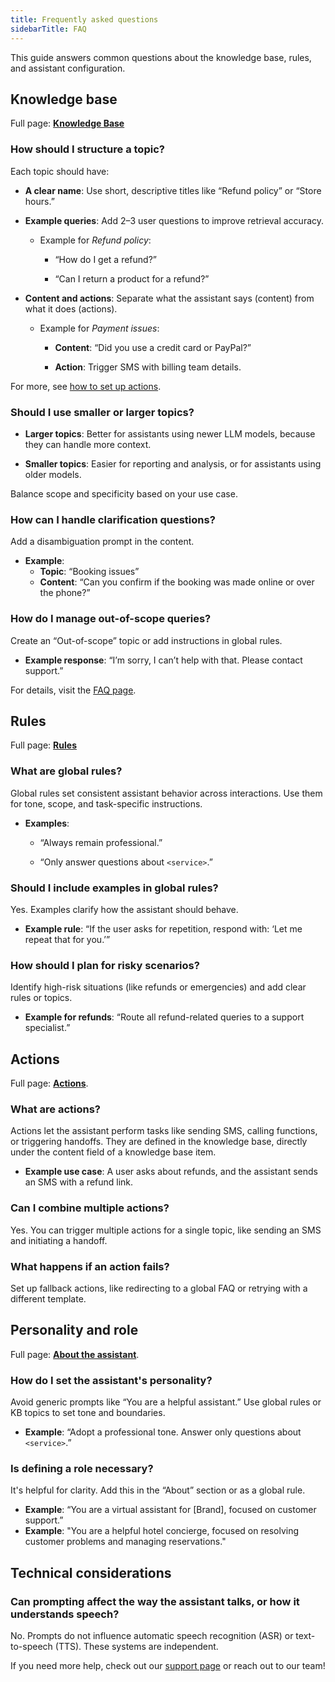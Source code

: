 ```yaml
---
title: Frequently asked questions
sidebarTitle: FAQ
---
```


This guide answers common questions about the knowledge base, rules, and assistant configuration.

## Knowledge base

Full page: [**Knowledge Base**](/knowledge-base/introduction)

### How should I structure a topic?

Each topic should have:

* **A clear name**: Use short, descriptive titles like “Refund policy” or “Store hours.”

* **Example queries**: Add 2–3 user questions to improve retrieval accuracy.

  * Example for *Refund policy*:

    * “How do I get a refund?”

    * “Can I return a product for a refund?”

* **Content and actions**: Separate what the assistant says (content) from what it does (actions).

  * Example for *Payment issues*:

    * **Content**: “Did you use a credit card or PayPal?”

    * **Action**: Trigger SMS with billing team details.

For more, see [how to set up actions](/knowledge-base/how-to-setup-action/introduction).

### Should I use smaller or larger topics?

* **Larger topics**: Better for assistants using newer LLM models, because they can handle more context.

* **Smaller topics**: Easier for reporting and analysis, or for assistants using older models.

Balance scope and specificity based on your use case.

### How can I handle clarification questions?

Add a disambiguation prompt in the content.
* **Example**:
  * **Topic**: “Booking issues”
  * **Content**: “Can you confirm if the booking was made online or over the phone?”

### How do I manage out-of-scope queries?

Create an “Out-of-scope” topic or add instructions in global rules.
* **Example response**: “I’m sorry, I can’t help with that. Please contact support.”

For details, visit the [FAQ page](/troubleshoot/faq).

## Rules

Full page: [**Rules**](/agent-settings/rules)

### What are global rules?

Global rules set consistent assistant behavior across interactions. Use them for tone, scope, and task-specific instructions.
* **Examples**:

    * “Always remain professional.”

    * “Only answer questions about `<service>`.”

### Should I include examples in global rules?

Yes. Examples clarify how the assistant should behave.
* **Example rule**:
“If the user asks for repetition, respond with: ‘Let me repeat that for you.’”

### How should I plan for risky scenarios?

Identify high-risk situations (like refunds or emergencies) and add clear rules or topics.
* **Example for refunds**:
“Route all refund-related queries to a support specialist.”

## Actions

Full page: [**Actions**](/knowledge-base/how-to-setup-action/introduction).

### What are actions?

Actions let the assistant perform tasks like sending SMS, calling functions, or triggering handoffs. They are defined in the knowledge base, directly under the content field of a knowledge base item.
* **Example use case**:
A user asks about refunds, and the assistant sends an SMS with a refund link.

### Can I combine multiple actions?

Yes. You can trigger multiple actions for a single topic, like sending an SMS and initiating a handoff.

### What happens if an action fails?

Set up fallback actions, like redirecting to a global FAQ or retrying with a different template.

## Personality and role

Full page: [**About the assistant**](/agent-settings/about).

### How do I set the assistant's personality?

Avoid generic prompts like “You are a helpful assistant.” Use global rules or KB topics to set tone and boundaries.
* **Example**: “Adopt a professional tone. Answer only questions about `<service>`.”

### Is defining a role necessary?

It's helpful for clarity. Add this in the “About” section or as a global rule.
* **Example**: “You are a virtual assistant for \[Brand], focused on customer support.”
* **Example**: "You are a helpful hotel concierge, focused on resolving customer problems and managing reservations."

## Technical considerations

### Can prompting affect the way the assistant talks, or how it understands speech?

No. Prompts do not influence automatic speech recognition (ASR) or text-to-speech (TTS). These systems are independent.

If you need more help, check out our [support page](/troubleshoot/support-guide) or reach out to our team!